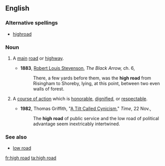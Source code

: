 ==English==

===Alternative spellings===
* [[highroad]]

===Noun===
{{en-noun|sg=[[high]] [[road]]}}

# {{mainly|UK}} A [[main]] [[road]] or [[highway]].
#*'''1883''', [[w:Robert_Louis_Stevenson|Robert Louis Stevenson]], ''The Black Arrow,'' ch. 6,
#*:There, a few yards before them, was the '''high road''' from Risingham to Shoreby, lying, at this point, between two even walls of forest.
# {{idiom}} A [[course of action]] which is [[honorable]], [[dignified]], or [[respectable]].
#*'''1982''', Thomas Griffith, "[http://www.time.com/time/magazine/article/0,9171,955047,00.html A Tilt Called Cynicism]," ''Time'', 22 Nov.,
#*:The '''high road''' of public service and the low road of political advantage seem inextricably intertwined.

===See also===
* [[low road]]

[[fr:high road]]
[[ta:high road]]